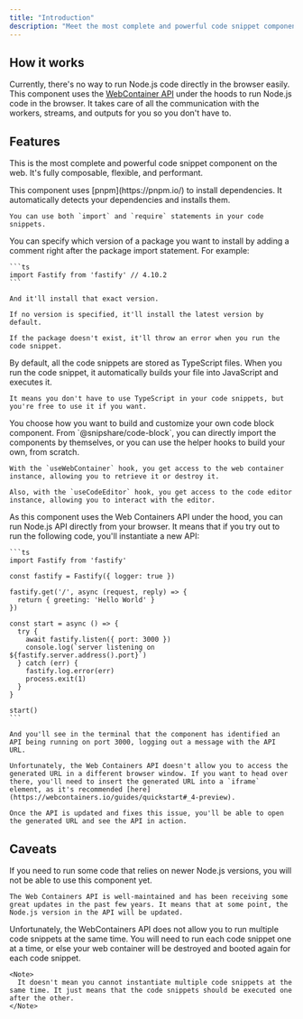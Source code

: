 ```yaml
---
title: "Introduction"
description: "Meet the most complete and powerful code snippet component on the web"
---
```


## How it works

Currently, there's no way to run Node.js code directly in the browser easily. This component uses the [WebContainer API](https://webcontainers.io/)
under the hoods to run Node.js code in the browser. It takes care of all the communication with the workers, streams,
and outputs for you so you don't have to.

## Features

This is the most complete and powerful code snippet component on the web. It's fully composable, flexible, and performant.

<AccordionGroup>
  <Accordion title="Smart dependency installation" icon="wand-magic-sparkles">
    This component uses [pnpm](https://pnpm.io/) to install dependencies. It automatically detects your dependencies and installs them.

    You can use both `import` and `require` statements in your code snippets.

  </Accordion>

  <Accordion title="Smart versioning dependency installation" icon="code-branch">
    You can specify which version of a package you want to install by adding a comment right after the package import statement. For example:

    ```ts
    import Fastify from 'fastify' // 4.10.2
    ```

    And it'll install that exact version.

    If no version is specified, it'll install the latest version by default.

    If the package doesn't exist, it'll throw an error when you run the code snippet.

  </Accordion>

  <Accordion title="TypeScript support" icon="star">
    By default, all the code snippets are stored as TypeScript files. When you run the code snippet, it automatically builds your file into JavaScript and executes it.

    It means you don't have to use TypeScript in your code snippets, but you're free to use it if you want.

  </Accordion>

  <Accordion title="Composable architecture" icon="recycle">
    You choose how you want to build and customize your own code block component. From `@snipshare/code-block`, you can directly import the components by themselves, or you can use the helper hooks to build your own, from scratch.

    With the `useWebContainer` hook, you get access to the web container instance, allowing you to retrieve it or destroy it.

    Also, with the `useCodeEditor` hook, you get access to the code editor instance, allowing you to interact with the editor.

  </Accordion>

  <Accordion title="Run an Node.js API directly from your browser" icon="server">
    As this component uses the Web Containers API under the hood, you can run Node.js API directly from your browser. It means that if you try out to run the following code, you'll instantiate a new API:

    ```ts
    import Fastify from 'fastify'

    const fastify = Fastify({ logger: true })

    fastify.get('/', async (request, reply) => {
      return { greeting: 'Hello World' }
    })

    const start = async () => {
      try {
        await fastify.listen({ port: 3000 })
        console.log(`server listening on ${fastify.server.address().port}`)
      } catch (err) {
        fastify.log.error(err)
        process.exit(1)
      }
    }

    start()
    ```

    And you'll see in the terminal that the component has identified an API being running on port 3000, logging out a message with the API URL.

    Unfortunately, the Web Containers API doesn't allow you to access the generated URL in a different browser window. If you want to head over there, you'll need to insert the generated URL into a `iframe` element, as it's recommended [here](https://webcontainers.io/guides/quickstart#_4-preview).

    Once the API is updated and fixes this issue, you'll be able to open the generated URL and see the API in action.

  </Accordion>
</AccordionGroup>

## Caveats

<AccordionGroup>
  <Accordion title="It's locked to the Node.js 18.18.0" icon="lock">
    If you need to run some code that relies on newer Node.js versions, you will not be able to use this component yet.

    The Web Containers API is well-maintained and has been receiving some great updates in the past few years. It means that at some point, the Node.js version in the API will be updated.

  </Accordion>

  <Accordion title="No support for multiple code snippets execution" icon="bars-staggered">
    Unfortunately, the WebContainers API does not allow you to run multiple code snippets at the same time. You will need to run each code snippet one at a time, or else your web container will be destroyed and booted again for each code snippet.

    <Note>
      It doesn't mean you cannot instantiate multiple code snippets at the same time. It just means that the code snippets should be executed one after the other.
    </Note>

  </Accordion>
</AccordionGroup>
